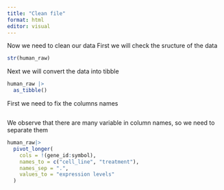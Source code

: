 ```yaml
---
title: "Clean file"
format: html
editor: visual
---
```


Now we need to clean our data First we will check the sructure of the data

```r
str(human_raw)

```

Next we will convert the data into tibble

```r
human_raw |> 
  as_tibble()
```

First we need to fix the columns names

```r

```

We observe that there are many variable in column names, so we need to separate them

```r
human_raw|> 
  pivot_longer(
    cols = !(gene_id:symbol),
    names_to = c("cell_line", "treatment"), 
    names_sep = ".",
    values_to = "expression levels"
  )
```
